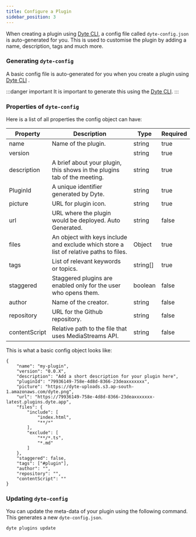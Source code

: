 ```yaml
---
title: Configure a Plugin
sidebar_position: 3
---
```

When creating a plugin using [Dyte CLI](https://docs.dyte.io/cli), a config file called `dyte-config.json` is auto-generated for you.
This is used to customise the plugin by adding a name, description, tags and much more.

### Generating `dyte-config`

A basic config file is auto-generated for you when you create a plugin using [Dyte CLI](https://docs.dyte.io/cli/plugins) .


:::danger important
It is important to generate this using the [Dyte CLI](https://docs.dyte.io/cli/plugins).
:::

### Properties of `dyte-config`

Here is a list of all properties the config object can have:

| **Property** | **Descriptio**n | **Type** | **Required** |
| --- | --- | --- | --- |
| name | Name of the plugin. | string | true |
| version | | string | true |
| description | A brief about your plugin, this shows in the plugins tab of the meeting. | string | true |
| PluginId | A unique identifier generated by Dyte. | string | true |
| picture | URL for plugin icon. | string | true |
| url | URL where the plugin would be deployed. Auto Generated. | string | false |
| files | An object with keys include and exclude which store a list of relative paths to files. | Object | true |
| tags | List of relevant keywords or topics. | string[] | true |
| staggered | Staggered plugins are enabled only for the user who opens them. | boolean | false |
| author | Name of the creator. | string | false |
| repository | URL for the Github repository. | string | false |
| contentScript | Relative path to the file that uses MediaStreams API. | string | false |


This is what a basic config object looks like:

```tsx
{
    "name": "my-plugin",
    "version": "0.0.X",
    "description": "Add a short description for your plugin here",
    "pluginId": "79936149-758e-4d8d-8366-23deaxxxxxxx",
    "picture": "https://dyte-uploads.s3.ap-south-1.amazonaws.com/dyte.png",
    "url": "https://79936149-758e-4d8d-8366-23deaxxxxxxx-latest.plugins.dyte.app",
    "files": {
        "include": [
            "index.html",
            "**/*"
        ],
        "exclude": [
            "**/*.ts",
            "*.md"
        ]
    },
    "staggered": false,
    "tags": ["#plugin"],
    "author": "",
    "repository": "",
    "contentScript": ""
}
```

### Updating `dyte-config`

You can update the meta-data of your plugin using the following command. This generates a new `dyte-config.json`.
```shell
dyte plugins update
```